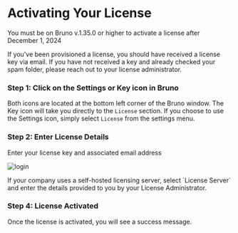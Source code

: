 
# Activating Your License

<Callout type="warning">
You must be on Bruno v.1.35.0 or higher to activate a license after December 1, 2024
</Callout>

If you've been provisioned a license, you should have received a license key via email. If you have not received a key and already checked your spam folder, please reach out to your license administrator.

### Step 1: Click on the Settings or Key icon in Bruno

Both icons are located at the bottom left corner of the Bruno window. The Key icon will take you directly to the `License` section. If you choose to use the Settings icon, simply select `License` from the settings menu. 

### Step 2: Enter License Details 

Enter your license key and associated email address

![login](/screenshots/license-management/activatelicense.webp)

<Callout type="info">
If your company uses a self-hosted licensing server, select `License Server` and enter the details provided to you by your License Administrator. 
</Callout>

### Step 4: License Activated

Once the license is activated, you will see a success message.
